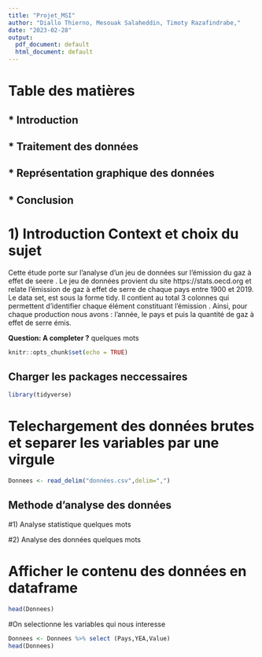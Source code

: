 ```yaml
---
title: "Projet_MSI"
author: "Diallo Thierno, Mesouak Salaheddin, Timoty Razafindrabe,"
date: "2023-02-28"
output:
  pdf_document: default
  html_document: default
---
```


# **Table des matières**

## *  Introduction
## *  Traitement des données
## *  Représentation graphique des données
## *  Conclusion

# **1) Introduction Context et choix du sujet **
Cette étude porte sur l'analyse d'un jeu de données sur l'émission du gaz à effet de seere .
Le jeu de données provient du site https://stats.oecd.org et relate l'émission de gaz à effet de serre de chaque pays entre 1900 et 2019.
Le data set, est sous la forme tidy.
Il contient au total 3 colonnes qui permettent d'identifier chaque élément constituant l'émission .
Ainsi, pour chaque production nous avons : l'année, le pays et puis la quantité de gaz à effet de serre émis.

**Question: A completer  ?**
quelques mots 


```r
knitr::opts_chunk$set(echo = TRUE)
```

## Charger les packages neccessaires

```r
library(tidyverse)
```

# Telechargement des données brutes et separer les variables par une virgule
```r
Donnees <- read_delim("données.csv",delim=",")
```

## Methode d'analyse des données
#1) Analyse statistique 
quelques  mots 

#2) Analyse des données
 quelques mots

# Afficher le contenu des données en dataframe 

```r
head(Donnees)
```

#On selectionne les variables qui nous interesse 
```r
Donnees <- Donnees %>% select (Pays,YEA,Value)
head(Donnees)
```
```r

```


